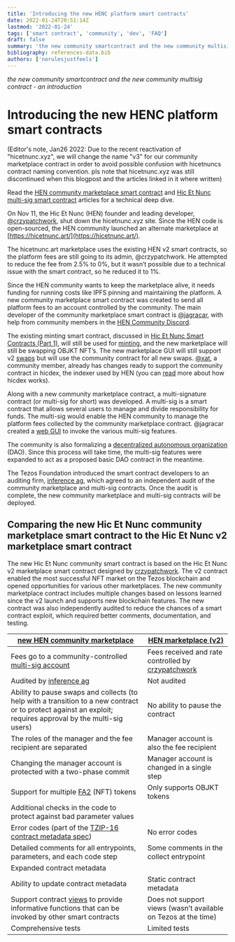 ```yaml
---
title: 'Introducing the new HENC platform smart contracts'
date: 2022-01-24T20:51:14Z
lastmod: '2022-01-24'
tags: ['smart contract', 'community', 'dev', 'FAQ']
draft: false
summary: 'the new community smartcontract and the new community multisig contract - an introduction'
bibliography: references-data.bib
authors: ['norulesjustfeels']
---
```


_the new community smartcontract and the new community multisig contract - an introduction_

# Introducing the new HENC platform smart contracts

(Editor's note, Jan26 2022: Due to the recent reactivation of "hicetnunc.xyz", we will change the name "v3" for our community marketplace contract in order to avoid possible confusion with hicetnuncs contract naming convention. pls note that hicetnunc.xyz was still discontinued when this blogpost and the articles linked in it where written)

Read the [HEN community marketplace smart contract](https://leonnicholls.medium.com/hic-et-nunc-v3-marketplace-smart-contract-ca1882b01b66) and [Hic Et Nunc multi-sig smart contract](https://leonnicholls.medium.com/hic-et-nunc-multi-sig-smart-contract-d1f63fe5d24) articles for a technical deep dive.

On Nov 11, the Hic Et Nunc (HEN) founder and leading developer, [@crzypatchwork](https://github.com/crzypatchwork), shut down the hicetnunc.xyz site. Since the HEN code is open-sourced, the HEN community launched an alternate marketplace at [https://hicetnunc.art/](https://hicetnunc.art/).

The hicetnunc.art marketplace uses the existing HEN v2 smart contracts, so the platform fees are still going to its admin, @crzypatchwork. He attempted to reduce the fee from 2.5% to 0%, but it wasn’t possible due to a technical issue with the smart contract, so he reduced it to 1%.

Since the HEN community wants to keep the marketplace alive, it needs funding for running costs like IPFS pinning and maintaining the platform. A new community marketplace smart contract was created to send all platform fees to an account controlled by the community. The main developer of the community marketplace smart contract is [@jagracar](https://twitter.com/jagracar), with help from community members in the [HEN Community Discord](https://discord.gg/nBqcRB33Xv).

The existing minting smart contract, discussed in [Hic Et Nunc Smart Contracts (Part 1)](https://leonnicholls.medium.com/hic-et-nunc-smart-contracts-part-1-e4ad5d0934b9), will still be used for [minting](https://github.com/hicetnunc2000/hicetnunc/wiki/How-to-mint-%F0%9F%8C%BF), and the new marketplace will still be swapping OBJKT NFT’s. The new marketplace GUI will still support v2 [swaps](https://github.com/hicetnunc2000/hicetnunc/wiki/How-to-swap-%F0%9F%94%83) but will use the community contract for all new swaps. [@xat](https://twitter.com/xatxat), a community member, already has changes ready to support the community contract in hicdex, the indexer used by HEN (you can [read](https://leonnicholls.medium.com/hicdex-the-hic-et-nunc-indexer-bd45f27a228f) more about how hicdex works).

Along with a new community marketplace contract, a multi-signature contract (or multi-sig for short) was developed. A multi-sig is a smart contract that allows several users to manage and divide responsibility for funds. The multi-sig would enable the HEN community to manage the platform fees collected by the community marketplace contract. @jagracar created a [web GUI](https://multisign.onrender.com/proposals) to invoke the various multi-sig features.

The community is also formalizing a [decentralized autonomous organization](<https://en.wikipedia.org/wiki/The_DAO_(organization)>) (DAO). Since this process will take time, the multi-sig features were expanded to act as a proposed basic DAO contract in the meantime.

The Tezos Foundation introduced the smart contract developers to an auditing firm, [inference ag](https://inference.ag/), which agreed to an independent audit of the community marketplace and multi-sig contracts. Once the audit is complete, the new community marketplace and multi-sig contracts will be deployed.




## Comparing the new Hic Et Nunc community marketplace smart contract to the Hic Et Nunc v2 marketplace smart contract

  
The new Hic Et Nunc community smart contract is based on the Hic Et Nunc v2 marketplace smart contract designed by [crzypatchwork](https://github.com/crzypatchwork). The v2 contract enabled the most successful NFT market on the Tezos blockchain and opened opportunities for various other marketplaces. The new community marketplace contract includes multiple changes based on lessons learned since the v2 launch and supports new blockchain features. The new contract was also independently audited to reduce the chances of a smart contract exploit, which required better comments, documentation, and testing.


|[new HEN community marketplace](https://github.com/hen-community/objkt-swap/blob/master/smart-py/marketplace.py) | [HEN marketplace (v2)](https://github.com/hicetnunc2000/objkt-swap/blob/master/smart-py/objkt_swap_v2.py) |
|---------------------------|----------------------|
|Fees go to a community-controlled [multi-sig account](https://leonnicholls.medium.com/hic-et-nunc-multi-sig-smart-contract-d1f63fe5d24) |Fees received and rate controlled by [crzypatchwork](https://github.com/crzypatchwork)|
| Audited by [inference ag](https://inference.ag/)|Not audited|
|Ability to pause swaps and collects (to help with a transition to a new contract or to protect against an exploit; requires approval by the multi-sig users)|No ability to pause the contract            |
|The roles of the manager and the fee recipient are separated|Manager account is also the fee recipient|
|Changing the manager account is protected with a two-phase commit|Manager account is changed in a single step  |
|Support for multiple [FA2](https://gitlab.com/tezos/tzip/-/blob/master/proposals/tzip-12/tzip-12.md) (NFT) tokens|Only supports OBJKT tokens|
|Additional checks in the code to protect against bad parameter values|                      |
|Error codes (part of the [TZIP-16 contract metadata spec](https://tzip.tezosagora.org/proposal/tzip-16/))|No error codes |
|Detailed comments for all entrypoints, parameters, and each code step|Some comments in the collect entrypoint    |
|Expanded contract metadata| |
|Ability to update contract metadata|Static contract metadata|
|Support contract [views](https://smartpy.io/docs/general/views/) to provide informative functions that can be invoked by other smart contracts|Does not support views (wasn’t available on Tezos at the time)    |
|Comprehensive tests|Limited tests|
